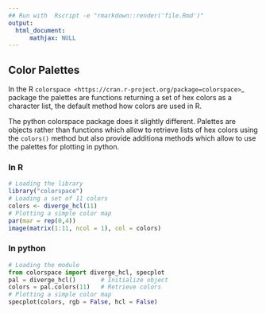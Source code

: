 ```yaml
---
## Run with  Rscript -e "rmarkdown::render('file.Rmd')"
output:
  html_document:
      mathjax: NULL
---
```


Color Palettes
--------------

In the R `colorspace <https://cran.r-project.org/package=colorspace>`_ package
the palettes are functions returning a set of hex colors as a character list,
the default method how colors are used in R.

The python colorspace package does it slightly different. Palettes are objects
rather than functions which allow to retrieve lists of hex colors using the
``colors()`` method but also provide additiona methods which allow to use the
palettes for plotting in python.

### In R

```r
# Loading the library
library("colorspace")
# Loading a set of 11 colors
colors <- diverge_hcl(11)
# Plotting a simple color map
par(mar = rep(0,4))
image(matrix(1:11, ncol = 1), col = colors)
```

### In python

```python
# Loading the module
from colorspace import diverge_hcl, specplot
pal = diverge_hcl()       # Initialize object
colors = pal.colors(11)   # Retrieve colors
# Plotting a simple color map
specplot(colors, rgb = False, hcl = False)
```

